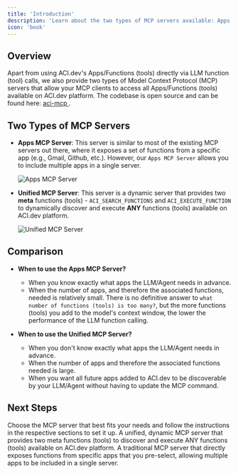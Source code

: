 ```yaml
---
title: 'Introduction'
description: 'Learn about the two types of MCP servers available: Apps Server and Unified Server for accessing ACI.dev functions.'
icon: 'book'
---
```



## Overview
Apart from using ACI.dev's Apps/Functions (tools) directly via LLM function (tool) calls, we also provide two types of Model Context Protocol (MCP) servers that allow your MCP clients to access all Apps/Functions (tools) available on ACI.dev platform.
The codebase is open source and can be found here: [aci-mcp <Icon icon="up-right-from-square"/>](https://github.com/aipotheosis-labs/aci-mcp).


## Two Types of MCP Servers
- **Apps MCP Server**: This server is similar to most of the existing MCP servers out there, where it exposes a set of functions from a specific app (e.g., Gmail, Github, etc.). However, our `Apps MCP Server` allows you to include multiple apps in a single server.

  <Frame>
    <img src="/images/apps-mcp-server-diagram.svg" alt="Apps MCP Server"/>
  </Frame>
- **Unified MCP Server**: This server is a dynamic server that provides two **meta** functions (tools) - `ACI_SEARCH_FUNCTIONS` and `ACI_EXECUTE_FUNCTION` to dynamically discover and execute **ANY** functions (tools) available on ACI.dev platform.

  <Frame>
    <img src="/images/unified-mcp-server-diagram.svg" alt="Unified MCP Server"/>
  </Frame>

## Comparison

- **When to use the Apps MCP Server?**
  - When you know exactly what apps the LLM/Agent needs in advance.
  - When the number of apps, and therefore the associated functions, needed is relatively small. 
    <Note>
      There is no definitive answer to `what number of functions (tools) is too many?`, but the more functions (tools) you add to the model's context window, the lower the performance of the LLM function calling.
    </Note>

- **When to use the Unified MCP Server?**
  - When you don't know exactly what apps the LLM/Agent needs in advance.
  - When the number of apps and therefore the associated functions needed is large.
  - When you want all future apps added to ACI.dev to be discoverable by your LLM/Agent without having to update the MCP command.


## Next Steps

Choose the MCP server that best fits your needs and follow the instructions in the respective sections to set it up.
<CardGroup cols={2}>
  <Card title="Unified MCP Server" icon="circle-nodes" href="/mcp-servers/unified-server">
    A unified, dynamic MCP server that provides two meta functions (tools) to discover and execute ANY functions (tools) available on ACI.dev platform.
  </Card>
  <Card title="Apps MCP Server" icon="puzzle-piece" href="/mcp-servers/apps-server">
    A traditional MCP server that directly exposes functions from specific apps that you pre-select, allowing multiple apps to be included in a single server.
  </Card>
</CardGroup>